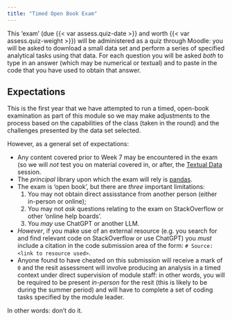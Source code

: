 ```yaml
---
title: "Timed Open Book Exam"
---
```


This 'exam' (due {{< var assess.quiz-date >}} and worth {{< var assess.quiz-weight >}}) will be administered as a quiz through Moodle: you will be asked to download a small data set and perform a series of specified analytical tasks using that data. For each question you will be asked *both* to type in an answer (which may be numerical or textual) and to paste in the code that you have used to obtain that answer. 

## Expectations

This is the first year that we have attempted to run a timed, open-book examination as part of this module so we may make adjustments to the process based on the capabilities of the class (taken in the round) and the challenges presented by the data set selected. 

However, as a general set of expectations:

- Any content covered prior to Week 7 may be encountered in the exam (so we will *not* test you on material covered in, or after, the [Textual Data](../sessions/week7.qmd) session.
- The *principal* library upon which the exam will rely is [pandas]().
- The exam is 'open book', but there are *three* important limitations: 
  1. You may not obtain direct assisstance from another person (either in-person or online); 
  2. You may not *ask* questions relating to the exam on StackOverflow or other 'online help boards'. 
  3. You *may* use ChatGPT or another LLM. 
- *However*, if you make use of an external resource (e.g. you search for and find relevant code on StackOverflow or use ChatGPT) you *must* include a citation in the code submission area of the form: `# Source: <link to resource used>`.
- Anyone found to have cheated on this submission will receive a mark of `0` and the resit assessment will involve producing an analysis in a timed context under direct supervision of module staff: in other words, you will be required to be present *in-person* for the resit (this is likely to be during the summer period) and will have to complete a set of coding tasks specified by the module leader.

In other words: don't do it.

